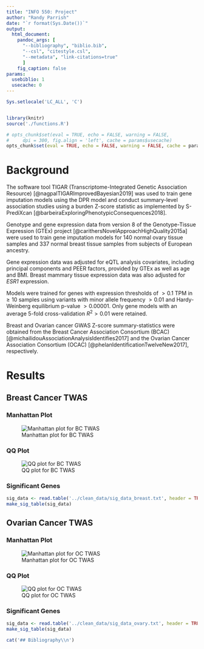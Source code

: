 ```yaml
---
title: "INFO 550: Project"
author: "Randy Parrish"
date: "`r format(Sys.Date())`"
output: 
  html_document:
    pandoc_args: [
      "--bibliography", "biblio.bib",
      "--csl", "citestyle.csl",
      "--metadata", "link-citations=true"
      ]
    fig_caption: false
params: 
  usebiblio: 1
  usecache: 0
---
```


<!-- Load libraries, set up chunk options -->
```r
Sys.setlocale('LC_ALL', 'C')


library(knitr)
source('./functions.R')

# opts_chunk$set(eval = TRUE, echo = FALSE, warning = FALSE, 
#     dpi = 300, fig.align = 'left', cache = params$usecache)
opts_chunk$set(eval = TRUE, echo = FALSE, warning = FALSE, cache = params$usecache)
```

# Background

The software tool TIGAR (Transcriptome-Integrated Genetic Association Resource) [@nagpalTIGARImprovedBayesian2019] was used to train gene imputation models using the DPR model and conduct summary-level association studies using a burden Z-score statistic as implemented by S-PrediXcan [@barbeiraExploringPhenotypicConsequences2018].

Genotype and gene expression data from version 8 of the Genotype-Tissue Expression (GTEx) project [@carithersNovelApproachHighQuality2015a] were used to train gene imputation models for 140 normal ovary tissue samples and 337 normal breast tissue samples from subjects of European ancestry.

Gene expression data was adjusted for eQTL analysis covariates, including principal components and PEER factors, provided by GTEx as well as age and BMI. Breast mammary tissue expression data was also adjusted for *ESR1* expression. 

Models were trained for genes with expression thresholds of $>0.1$ TPM in $\geq10$ samples using variants with minor allele frequency $>0.01$ and  Hardy-Weinberg equilibrium p-value $>0.00001$. Only gene models with an average 5-fold cross-validation $R^2>0.01$ were retained.

Breast and Ovarian cancer GWAS Z-score summary-statistics were obtained from the Breast Cancer Association Consortium (BCAC) [@michailidouAssociationAnalysisIdentifies2017] and the Ovarian Cancer Association Consortium (OCAC) [@phelanIdentificationTwelveNew2017], respectively.


# Results

<!-- Breast Cancer, Breast Tissue TWAS Results -->
## Breast Cancer TWAS


### Manhattan Plot
![Manhattan plot for BC TWAS](../figs/man_breast.png)

### QQ Plot
![QQ plot for BC TWAS](../figs/qq_breast.png)


### Significant Genes

```r
sig_data <- read.table('../clean_data/sig_data_breast.txt', header = TRUE, colClasses = 'character')
make_sig_table(sig_data)
```

<!-- Ovarian Cancer, Ovary Tissue TWAS Results -->
## Ovarian Cancer TWAS

### Manhattan Plot
![Manhattan plot for OC TWAS](../figs/man_ovary.png)

### QQ Plot
![QQ plot for OC TWAS](../figs/qq_ovary.png)

### Significant Genes

```r
sig_data <- read.table('../clean_data/sig_data_ovary.txt', header = TRUE, colClasses = 'character')
make_sig_table(sig_data)
```

<!-- Bibliography automatically generated from bib, csl files -->
<!-- Chunk used to avoid printing header if bibliography not created -->
```r
cat('## Bibliography\\n')
```

